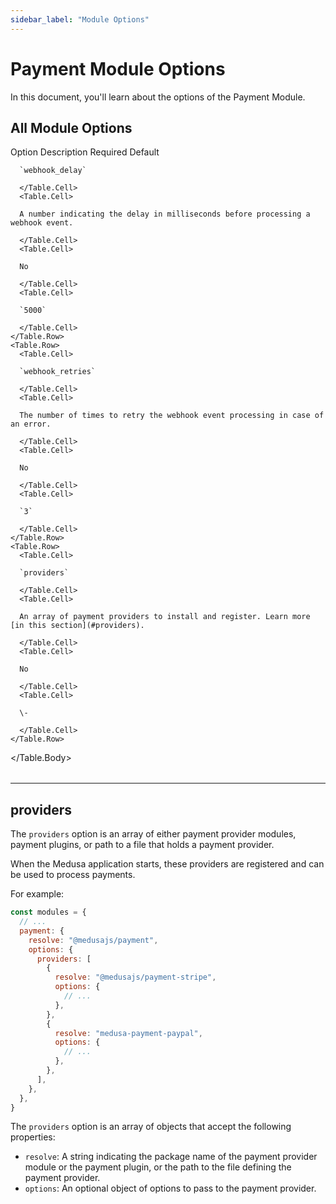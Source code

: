 ```yaml
---
sidebar_label: "Module Options"
---
```



# Payment Module Options

In this document, you'll learn about the options of the Payment Module.

## All Module Options

<Table>
  <Table.Header>
    <Table.Row>
      <Table.HeaderCell>Option</Table.HeaderCell>
      <Table.HeaderCell>Description</Table.HeaderCell>
      <Table.HeaderCell>Required</Table.HeaderCell>
      <Table.HeaderCell>Default</Table.HeaderCell>
    </Table.Row>
  </Table.Header>
  <Table.Body>
    <Table.Row>
      <Table.Cell>
      
      `webhook_delay`
      
      </Table.Cell>
      <Table.Cell>
      
      A number indicating the delay in milliseconds before processing a webhook event.
      
      </Table.Cell>
      <Table.Cell>
      
      No
      
      </Table.Cell>
      <Table.Cell>
      
      `5000`
      
      </Table.Cell>
    </Table.Row>
    <Table.Row>
      <Table.Cell>
      
      `webhook_retries`
      
      </Table.Cell>
      <Table.Cell>
      
      The number of times to retry the webhook event processing in case of an error.
      
      </Table.Cell>
      <Table.Cell>
      
      No
      
      </Table.Cell>
      <Table.Cell>
      
      `3`
      
      </Table.Cell>
    </Table.Row>
    <Table.Row>
      <Table.Cell>
      
      `providers`
      
      </Table.Cell>
      <Table.Cell>
      
      An array of payment providers to install and register. Learn more [in this section](#providers).
      
      </Table.Cell>
      <Table.Cell>
      
      No
      
      </Table.Cell>
      <Table.Cell>
      
      \-
      
      </Table.Cell>
    </Table.Row>
  </Table.Body>
</Table>

---

## providers

The `providers` option is an array of either payment provider modules, payment plugins, or path to a file that holds a payment provider.

When the Medusa application starts, these providers are registered and can be used to process payments.

For example:

```js title="medusa-config.js"
const modules = {
  // ...
  payment: {
    resolve: "@medusajs/payment",
    options: {
      providers: [
        {
          resolve: "@medusajs/payment-stripe",
          options: {
            // ...
          },
        },
        {
          resolve: "medusa-payment-paypal",
          options: {
            // ...
          },
        },
      ],
    },
  },
}
```

The `providers` option is an array of objects that accept the following properties:

- `resolve`: A string indicating the package name of the payment provider module or the payment plugin, or the path to the file defining the payment provider.
- `options`: An optional object of options to pass to the payment provider.
